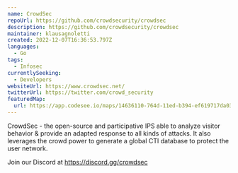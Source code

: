 ```yaml
---
name: CrowdSec
repoUrl: https://github.com/crowdsecurity/crowdsec
description: https://github.com/crowdsecurity/crowdsec
maintainer: klausagnoletti
created: 2022-12-07T16:36:53.797Z
languages:
  - Go
tags:
  - Infosec
currentlySeeking:
  - Developers
websiteUrl: https://www.crowdsec.net/
twitterUrl: https://twitter.com/crowd_security
featuredMap:
  url: https://app.codesee.io/maps/14636110-764d-11ed-b394-ef619717da03
---
```


<Overview>

CrowdSec - the open-source and participative IPS able to analyze visitor behavior & provide an adapted response to all kinds of attacks. It also leverages the crowd power to generate a global CTI database to protect the user network.

</Overview>

<Contributing>

Join our Discord at https://discord.gg/crowdsec

</Contributing>
